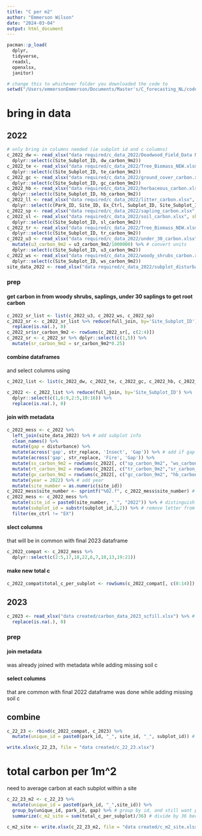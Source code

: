 ```yaml
---
title: "C per m2"
author: "Emmerson Wilson"
date: "2024-03-04"
output: html_document
---
```


```r
pacman::p_load(
  dplyr,
  tidyverse,
  readxl,
  openxlsx,
  janitor)
```

```r
# change this to whichever folder you downloaded the code to
setwd("/Users/emmersonEmmerson/Documents/Master's/C_forecasting_NL/code_for_stats/clean code")
```

# bring in data

## 2022

```r
# only bring in columns needed (ie subplot id and c columns)
c_2022_dw <- read_xlsx("data required/c_data_2022/Deadwood_Field_Data NEW.xlsm", sheet = "DW carbon") %>%
  dplyr::select(c(Site_Subplot_ID, dw_carbon_9m2))
c_2022_te <- read_xlsx("data required/c_data_2022/Tree_Biomass_NEW.xlsm", sheet = "Tree carbon") %>%
  dplyr::select(c(Site_Subplot_ID, te_carbon_9m2))
c_2022_gc <- read_xlsx("data required/c_data_2022/ground_cover_carbon.xlsx", sheet = "Sheet 1") %>%
  dplyr::select(c(Site_Subplot_ID, gc_carbon_9m2))
c_2022_hb <- read_xlsx("data required/c_data_2022/herbaceous_carbon.xlsx", sheet = "Sheet 1") %>%
  dplyr::select(c(Site_Subplot_ID, hb_carbon_9m2))
c_2022_ll <- read_xlsx("data required/c_data_2022/litter_carbon.xlsx", sheet = "Sheet 1") %>%
  dplyr::select(c(Park_ID, Site_ID, Ex_Ctrl, Subplot_ID, Site_Subplot_ID, ll_carbon_9m2))
c_2022_sp <- read_xlsx("data required/c_data_2022/sapling_carbon.xlsx", sheet = "Sheet 1") %>% dplyr::select(c(Site_Subplot_ID, sp_carbon_9m2))
c_2022_sl <- read_xlsx("data required/c_data_2022/soil_carbon.xlsx", sheet = "Sheet 1") %>%
  dplyr::select(c(Site_Subplot_ID, sl_carbon_9m2))
c_2022_tr <- read_xlsx("data required/c_data_2022/Tree_Biomass_NEW.xlsm", sheet = "Tree root carbon") %>%
  dplyr::select(c(Site_Subplot_ID, tr_carbon_9m2))
c_2022_u3 <- read_xlsx("data required/c_data_2022/under_30_carbon.xlsx", sheet = "Sheet 1") %>%
  mutate(u3_carbon_9m2 = u3_carbon_9m2/1000000) %>% # convert units
  dplyr::select(c(Site_Subplot_ID, u3_carbon_9m2))
c_2022_ws <- read_xlsx("data required/c_data_2022/woody_shrubs_carbon.xlsx", sheet = "Sheet 1") %>%
  dplyr::select(c(Site_Subplot_ID, ws_carbon_9m2))
site_data_2022 <- read_xlsx("data required/c_data_2022/subplot_disturbacne.xlsx") # metadata
```

### prep
#### get carbon in from woody shrubs, saplings, under 30 saplings to get root carbon
```r
c_2022_sr_list <- list(c_2022_u3, c_2022_ws, c_2022_sp)
c_2022_sr <- c_2022_sr_list %>% reduce(full_join, by='Site_Subplot_ID') %>% 
  replace(is.na(.), 0)
c_2022_sr$sr_carbon_9m2 <- rowSums(c_2022_sr[, c(2:4)])
c_2022_sr <- c_2022_sr %>% dplyr::select(c(1,5)) %>%
  mutate(sr_carbon_9m2 = sr_carbon_9m2*0.25)
```

#### combine dataframes
and select columns using
```r
c_2022_list <- list(c_2022_dw, c_2022_te, c_2022_gc, c_2022_hb, c_2022_ll, c_2022_sp, c_2022_sr, c_2022_sl, c_2022_tr, c_2022_u3, c_2022_ws)

c_2022 <- c_2022_list %>% reduce(full_join, by='Site_Subplot_ID') %>%
  dplyr::select(c(1,6:9,2:5,10:16)) %>%
  replace(is.na(.), 0)
```

#### join with metadata
```r
c_2022_mess <- c_2022 %>%
  left_join(site_data_2022) %>% # add subplot info
  clean_names() %>% 
  mutate(gap = disturbance) %>% 
  mutate(across('gap', str_replace, 'Insect', 'Gap')) %>% # add if gap or not gap
  mutate(across('gap', str_replace, 'Fire', 'Gap')) %>%
  mutate(ss_carbon_9m2 = rowSums(c_2022[, c("sp_carbon_9m2", "ws_carbon_9m2")])) %>% # recategorize pools to match 2023, here create shrub and sapling pool
  mutate(rt_carbon_9m2 = rowSums(c_2022[, c("tr_carbon_9m2","sr_carbon_9m2")])) %>% # combine tree and other roots
  mutate(gv_carbon_9m2 = rowSums(c_2022[, c("gc_carbon_9m2", "hb_carbon_9m2", "u3_carbon_9m2")])) %>% # quadrat c
  mutate(year = 2022) %>% # add year
  mutate(site_number = as.numeric(site_id))
c_2022_mess$site_number <- sprintf("%02.f", c_2022_mess$site_number) # fix site id
c_2022_mess <- c_2022_mess %>%
  mutate(site_id = paste0(site_number, "_", "2022")) %>% # distinguish overlapping site numbers by year
  mutate(subplot_id = substr(subplot_id,2,2)) %>% # remove letter from subplot
  filter(ex_ctrl != "EX")
```

#### slect columns
that will be in common with final 2023 dataframe
```r
c_2022_compat <- c_2022_mess %>%
  dplyr::select(c(2:5,17,18,22,6,7,10,13,19:21))
```

#### make new total c
```r
c_2022_compat$total_c_per_subplot <- rowSums(c_2022_compat[, c(8:14)])
```

## 2023

```r
c_2023 <- read_xlsx("data created/carbon_data_2023_scfill.xlsx") %>% # carbon data (soil filled in)
  replace(is.na(.), 0) 
```

### prep
#### join metadata
was already joined with metadata while adding missing soil c

#### select columns
that are common with final 2022 dataframe
was done while adding missing soil c

## combine

```r
c_22_23 <- rbind(c_2022_compat, c_2023) %>%
  mutate(unique_id = paste0(park_id, "_", site_id, "_", subplot_id)) # add unique id

write.xlsx(c_22_23, file = "data created/c_22_23.xlsx")
```

# total carbon per 1m^2 
need to average carbon at each subplot within a site
```r
c_22_23_m2 <- c_22_23 %>%
  mutate(unique_id = paste0(park_id, "_",site_id)) %>% 
  group_by(unique_id, park_id, gap) %>% # group by id, and still want park_id and gao columns in output
  summarize(c_m2_site = sum(total_c_per_subplot)/36) # divide by 36 because each of the 4 subplots is 9m2

c_m2_site <- write.xlsx(c_22_23_m2, file = "data created/c_m2_site.xlsx")
```
